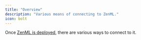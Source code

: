 ```yaml
---
title: "Overview"
description: "Various means of connecting to ZenML."
icon: bolt
---
```


Once [ZenML is deployed](/develop/user-guide/guides/production-guide/deploying-zenml), there are various ways to connect to it.
